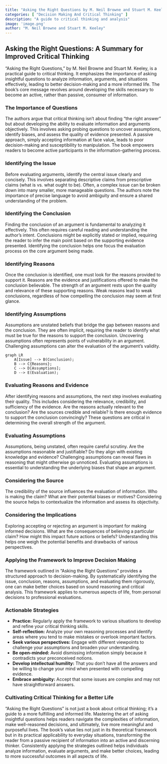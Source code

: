 ```yaml
---
title: "Asking the Right Questions by M. Neil Browne and Stuart M. Keeley"
categories: [ "Decision Making And Critical Thinking" ]
description: "A guide to critical thinking and analysis"
image: 'image.png'
author: "M. Neil Browne and Stuart M. Keeley"
---
```

## Asking the Right Questions: A Summary for Improved Critical Thinking

"Asking the Right Questions," by M. Neil Browne and Stuart M. Keeley, is a practical guide to critical thinking.  It emphasizes the importance of asking insightful questions to analyze information, arguments, and situations effectively, leading to better decision-making and a more informed life.  The book's core message revolves around developing the skills necessary to become an active, rather than passive, consumer of information.

### The Importance of Questions

The authors argue that critical thinking isn't about finding "the right answer" but about developing the ability to evaluate information and arguments objectively.  This involves asking probing questions to uncover assumptions, identify biases, and assess the quality of evidence presented.  A passive approach, simply accepting information at face value, leads to poor decision-making and susceptibility to manipulation.  The book empowers readers to become active participants in the information-gathering process.

### Identifying the Issue

Before evaluating arguments, identify the central issue clearly and concisely. This involves separating descriptive claims from prescriptive claims (what is vs. what ought to be). Often, a complex issue can be broken down into many smaller, more manageable questions. The authors note the importance of precise language to avoid ambiguity and ensure a shared understanding of the problem.

### Identifying the Conclusion

Finding the conclusion of an argument is fundamental to analyzing it effectively.  This often requires careful reading and understanding the author's intent. Conclusions might be explicitly stated or implied, requiring the reader to infer the main point based on the supporting evidence presented.  Identifying the conclusion helps one focus the evaluation process on the core argument being made.

### Identifying Reasons

Once the conclusion is identified, one must look for the reasons provided to support it.  Reasons are the evidence and justifications offered to make the conclusion believable.  The strength of an argument rests upon the quality and relevance of these supporting reasons.   Weak reasons lead to weak conclusions, regardless of how compelling the conclusion may seem at first glance.

### Identifying Assumptions

Assumptions are unstated beliefs that bridge the gap between reasons and the conclusion. They are often implicit, requiring the reader to identify what must be true for the reasons to support the conclusion. Uncovering assumptions often represents points of vulnerability in an argument. Challenging assumptions can alter the evaluation of the argument's validity.

```mermaid
graph LR
    A[Issue] --> B(Conclusion);
    B --> C{Reasons};
    C --> D[Assumptions];
    D --> E(Evaluation);
```

### Evaluating Reasons and Evidence

After identifying reasons and assumptions, the next step involves evaluating their quality.  This includes considering the relevance, credibility, and sufficiency of the evidence.  Are the reasons actually relevant to the conclusion?  Are the sources credible and reliable?  Is there enough evidence to support the conclusion convincingly?  These questions are critical in determining the overall strength of the argument.

### Evaluating Assumptions

Assumptions, being unstated, often require careful scrutiny. Are the assumptions reasonable and justifiable? Do they align with existing knowledge and evidence? Challenging assumptions can reveal flaws in reasoning that might otherwise go unnoticed. Evaluating assumptions is essential to understanding the underlying biases that shape an argument.


### Considering the Source

The credibility of the source influences the evaluation of information. Who is making the claim? What are their potential biases or motives? Considering the source helps to contextualize the information and assess its objectivity.

### Considering the Implications

Exploring accepting or rejecting an argument is important for making informed decisions. What are the consequences of believing a particular claim? How might this impact future actions or beliefs? Understanding this helps one weigh the potential benefits and drawbacks of various perspectives.


### Applying the Framework to Improve Decision Making

The framework outlined in "Asking the Right Questions" provides a structured approach to decision-making.  By systematically identifying the issue, conclusion, reasons, assumptions, and evaluating them rigorously, one can make better choices based on sound reasoning and critical analysis.  This framework applies to numerous aspects of life, from personal decisions to professional evaluations.


### Actionable Strategies

* **Practice:**  Regularly apply the framework to various situations to develop and refine your critical thinking skills.
* **Self-reflection:**  Analyze your own reasoning processes and identify areas where you tend to make mistakes or overlook important factors.
* **Seek various perspectives:**  Engage with different viewpoints to challenge your assumptions and broaden your understanding.
* **Be open-minded:**  Avoid dismissing information simply because it contradicts your preconceived notions.
* **Develop intellectual humility:** That you don't have all the answers and be willing to change your mind when presented with compelling evidence.
* **Embrace ambiguity:**  Accept that some issues are complex and may not have straightforward answers.


### Cultivating Critical Thinking for a Better Life


"Asking the Right Questions" is not just a book about critical thinking; it's a guide to a more fulfilling and informed life. Mastering the art of asking insightful questions helps readers navigate the complexities of information, make well-reasoned decisions, and ultimately, live more meaningful and purposeful lives. The book's value lies not just in its theoretical framework but in its practical applicability to everyday situations, transforming the reader from a passive recipient of information into an active and discerning thinker. Consistently applying the strategies outlined helps individuals analyze information, evaluate arguments, and make better choices, leading to more successful outcomes in all aspects of life.

